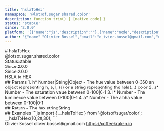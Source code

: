 ```yaml
---
title: 'hslaToHex'
namespace: '@lotsof.sugar.shared.color'
description: function trim() { [native code] }
status: 'stable'
since: '2.0.0'
platform: '[{"name":"js","description":""},{"name":"node","description":""}]'
author: '{"name":"Olivier Bossel","email":"olivier.bossel@gmail.com","url":"https://coffeekraken.io"}'
---
```

<div class="docmap-mdx">
# hslaToHex
<div class="_namespace">@lotsof.sugar.shared.color</div>
<div class="_metas">
<div class="_status"><span class="_status-label">Status:</span><span class="_status-value -stable">stable</span></div>
<div class="_since"><span class="_since-label">Since:</span><span class="_since-value">2.0.0</span></div>
<div class="_since"><span class="_since-label">Since:</span><span class="_since-value">2.0.0</span></div>
</div>
<div class="_description">
HSLA to HEX
</div>
<div class="_params">
## Params
1. <span class="_name">h<span class="_required">*</span></span><span class="_default"></span> <span class="_type">Number|String|Object</span>
   - The hue value between 0-360 an object representing h, s, l, (a) or a string representing the hsla(...) color
2. <span class="_name">s<span class="_required">*</span></span><span class="_default"></span> <span class="_type">Number</span>
   - The saturation value between 0-100|0-1
3. <span class="_name">l<span class="_required">*</span></span><span class="_default"></span> <span class="_type">Number</span>
   - The luminence value between 0-100|0-1
4. <span class="_name">a<span class="_required">*</span></span><span class="_default"></span> <span class="_type">Number</span>
   - The alpha value between 0-100|0-1
</div>
<div class="_return">
## Return
- <span class="_description">The hex string</span><span class="_default"></span><span class="_type">String</span>
</div>
<div class="_examples">
## Examples
```js
import { __hslaToHex } from '@lotsof/sugar/color';
__hslaToHex(10,20,30);
```
</div>
<div class="_author">
<span class="_name">Olivier Bossel</span>
<span class="_email">olivier.bossel@gmail.com</span>
<a href="https://coffeekraken.io" target="_blank" class="_url">https://coffeekraken.io</a>
</div>
</div>